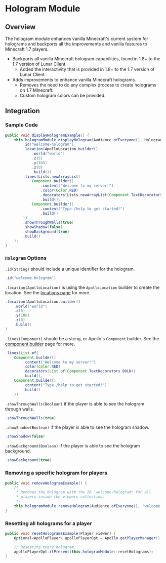 # Hologram Module

## Overview

The hologram module enhances vanilla Minecraft's current system for holograms and backports all the improvements and vanilla features to Minecraft 1.7 players.

- Backports all vanilla Minecraft hologram capabilities, found in 1.8+ to the 1.7 version of Lunar Client.
  - Added the interactivity that is provided in 1.8+ to the 1.7 version of Lunar Client.
- Adds improvements to enhance vanilla Minecraft holograms.
  - Removes the need to do any complex process to create holograms on 1.7 Minecraft.
  - Custom hologram colors can be provided.

## Integration

### Sample Code

```java
public void displayHologramExample() {
    this.hologramModule.displayHologram(Audience.ofEveryone(), Hologram.builder()
        .id("welcome-hologram")
        .location(ApolloLocation.builder()
            .world("world")
            .z(5)
            .y(105)
            .z(0)
            .build())
        .lines(Lists.newArrayList(
            Component.builder()
                .content("Welcome to my server!")
                .color(Color.RED)
                .decorators(Lists.newArrayList(Component.TextDecorators.BOLD, Component.TextDecorators.UNDERLINED))
                .build(),
            Component.builder()
                .content("Type /help to get started!")
                .build()
        ))
        .showThroughWalls(true)
        .showShadow(false)
        .showBackground(true)
        .build()
    );
}
```

### `Hologram` Options

`.id(String)` should include a unique identifier for the hologram.

```java
.id("welcome-hologram")
```

`.location(ApolloLocation)` is using the `ApolloLocation` builder to create the location. See the [locations page](/apollo/developers/utilities/locations) for more.

```java
.location(ApolloLocation.builder()
    .world("world")
    .z(5)
    .y(100)
    .z(0)
    .build()
) 
```

`.lines(Component)` should be a string, or Apollo's `Component` builder. See the [component builder](/apollo/developers/utilities/components) page for more.

```java
.lines(List.of(
    Component.builder()
        .content("Welcome to my server!")
        .color(Color.RED)
        .decorators(List.of(Component.TextDecorators.BOLD))
        .build(),
    Component.builder()
        .content("Type /help to get started!")
        .build()
    ))
```

`.showThroughWalls(Boolean)` if the player is able to see the hologram through walls.

```java
.showThroughWalls(true)
```

`.showShadow(Boolean)` if the player is able to see the hologram shadow.

```java
.showShadow(false)
```

`.showBackground(Boolean)` if the player is able to see the hologram background.

```java
.showBackground(true)
```


### Removing a specific hologram for players

```java
public void removeHologramExample() {
    /*
     * Removes the hologram with the ID "welcome-hologram" for all
     * players inside the viewers collection.
     */
    this.hologramModule.removeHologram(Audience.ofEveryone(), "welcome-hologram");
}
```

### Resetting all holograms for a player

```java
public void resetHologramsExample(Player viewer) {
    Optional<ApolloPlayer> apolloPlayerOpt = Apollo.getPlayerManager().getPlayer(viewer.getUniqueId());

    // Resetting every hologram
    apolloPlayerOpt.ifPresent(this.hologramModule::resetHolograms);
}
```
